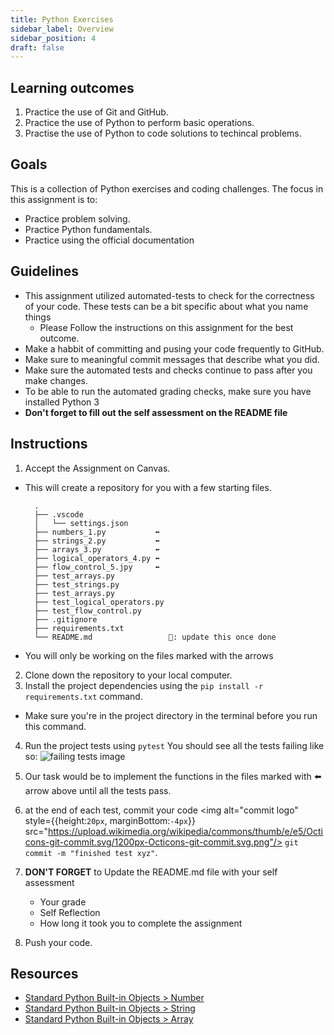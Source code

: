 ```yaml
---
title: Python Exercises
sidebar_label: Overview
sidebar_position: 4
draft: false
---
```

## Learning outcomes
1. Practice the use of Git and GitHub.
2. Practice the use of Python to perform basic operations.
3. Practise the use of Python to code solutions to techincal problems.

## Goals
This is a collection of Python exercises and coding challenges. The focus in this assignment is to:
- Practice problem solving.
- Practice Python fundamentals.
- Practice using the official documentation


## Guidelines
* This assignment utilized automated-tests to check for the correctness of your code. These tests can be a bit specific about what you name things
  * Please Follow the instructions on this assignment for the best outcome.
* Make a habbit of committing and pusing your code frequently to GitHub.
* Make sure to meaningful commit messages that describe what you did.
* Make sure the automated tests and checks continue to pass after you make changes.
* To be able to run the automated grading checks, make sure you have installed Python 3
* **Don't forget to fill out the self assessment on the README file**

## Instructions
1. Accept the Assignment on Canvas.
  * This will create a repository for you with a few starting files.
    ```
      .
      ├── .vscode
      │   └── settings.json
      ├── numbers_1.py           ⬅️
      ├── strings_2.py           ⬅️
      ├── arrays_3.py            ⬅️
      ├── logical_operators_4.py ⬅️
      ├── flow_control_5.jpy     ⬅️
      ├── test_arrays.py
      ├── test_strings.py
      ├── test_arrays.py
      ├── test_logical_operators.py
      ├── test_flow_control.py
      ├── .gitignore
      ├── requirements.txt
      └── README.md                 🔼: update this once done
    ```
  * You will only be working on the files marked with the arrows
2. Clone down the repository to your local computer.
3. Install the project dependencies using the `pip install -r requirements.txt` command.
  * Make sure you're in the project directory in the terminal before you run this command.
4. Run the project tests using `pytest`
  You should see all the tests failing like so:
  ![failing tests image](assets/failing_tests.png)

5. Our task would be to implement the functions in the files marked with ⬅️ arrow above until all the tests pass.
6. at the end of each test, commit your code <img alt="commit logo" style={{height:`20px`, marginBottom:`-4px`}} src="https://upload.wikimedia.org/wikipedia/commons/thumb/e/e5/Octicons-git-commit.svg/1200px-Octicons-git-commit.svg.png"/> `git commit -m "finished test xyz"`.

7. **DON'T FORGET** to Update the README.md file with your self assessment
    * Your grade
    * Self Reflection
    * How long it took you to complete the assignment
8. Push your code.


## Resources
- [Standard Python Built-in Objects > Number](https://docs.python.org/3.10/library/numbers.html?highlight=number#module-numbers)
- [Standard Python Built-in Objects > String](https://docs.python.org/3.10/library/string.html?highlight=string#module-string)
- [Standard Python Built-in Objects > Array](https://docs.python.org/3.10/library/array.html?highlight=array#module-array)
